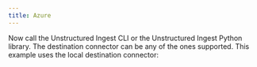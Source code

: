 ```yaml
---
title: Azure
---
```



<NewDocument />


<SharedContentAzure/>

Now call the Unstructured Ingest CLI or the Unstructured Ingest Python library.  The destination connector can be any of the ones supported. This example uses the local destination connector:


<CodeGroup>

  <AzureSh />

  <AzurePyV2 />

  <AzurePyV1 />

</CodeGroup>


<SharedPartitionByAPIOSS/>
